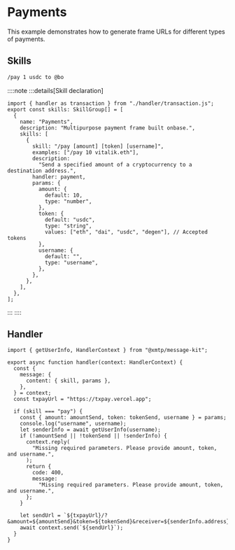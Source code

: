 # Payments

This example demonstrates how to generate frame URLs for different types of payments.

## Skills

```bash [cmd]
/pay 1 usdc to @bo
```

::::note
:::details[Skill declaration]

```tsx [src/skills.ts]
import { handler as transaction } from "./handler/transaction.js";
export const skills: SkillGroup[] = [
  {
    name: "Payments",
    description: "Multipurpose payment frame built onbase.",
    skills: [
      {
        skill: "/pay [amount] [token] [username]",
        examples: ["/pay 10 vitalik.eth"],
        description:
          "Send a specified amount of a cryptocurrency to a destination address.",
        handler: payment,
        params: {
          amount: {
            default: 10,
            type: "number",
          },
          token: {
            default: "usdc",
            type: "string",
            values: ["eth", "dai", "usdc", "degen"], // Accepted tokens
          },
          username: {
            default: "",
            type: "username",
          },
        },
      },
    ],
  },
];
```

:::
::::

## Handler

```tsx [src/handler/payment.ts]
import { getUserInfo, HandlerContext } from "@xmtp/message-kit";

export async function handler(context: HandlerContext) {
  const {
    message: {
      content: { skill, params },
    },
  } = context;
  const txpayUrl = "https://txpay.vercel.app";

  if (skill === "pay") {
    const { amount: amountSend, token: tokenSend, username } = params;
    console.log("username", username);
    let senderInfo = await getUserInfo(username);
    if (!amountSend || !tokenSend || !senderInfo) {
      context.reply(
        "Missing required parameters. Please provide amount, token, and username.",
      );
      return {
        code: 400,
        message:
          "Missing required parameters. Please provide amount, token, and username.",
      };
    }

    let sendUrl = `${txpayUrl}/?&amount=${amountSend}&token=${tokenSend}&receiver=${senderInfo.address}`;
    await context.send(`${sendUrl}`);
  }
}
```
